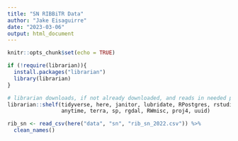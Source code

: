 ```yaml
---
title: "SN RIBBiTR Data"
author: "Jake Eisaguirre"
date: "2023-03-06"
output: html_document
---
```


```r
knitr::opts_chunk$set(echo = TRUE)

if (!require(librarian)){
  install.packages("librarian")
  library(librarian)
}

# librarian downloads, if not already downloaded, and reads in needed packages
librarian::shelf(tidyverse, here, janitor, lubridate, RPostgres, rstudioapi, DBI, parsedate, stringr, hms,
                 anytime, terra, sp, rgdal, RWmisc, proj4, uuid)
```

```r

rib_sn <- read_csv(here("data", "sn", "rib_sn_2022.csv")) %>% 
  clean_names()



```

